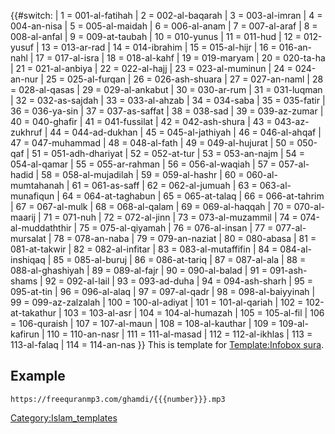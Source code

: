 {{#switch: {{{1}}}
| 1 = 001-al-fatihah
| 2 = 002-al-baqarah
| 3 = 003-al-imran
| 4 = 004-an-nisa
| 5 = 005-al-maidah
| 6 = 006-al-anam
| 7 = 007-al-araf
| 8 = 008-al-anfal
| 9 = 009-at-taubah
| 10 = 010-yunus
| 11 = 011-hud
| 12 = 012-yusuf
| 13 = 013-ar-rad
| 14 = 014-ibrahim
| 15 = 015-al-hijr
| 16 = 016-an-nahl
| 17 = 017-al-isra
| 18 = 018-al-kahf
| 19 = 019-maryam
| 20 = 020-ta-ha
| 21 = 021-al-anbiya
| 22 = 022-al-hajj
| 23 = 023-al-muminun
| 24 = 024-an-nur
| 25 = 025-al-furqan
| 26 = 026-ash-shuara
| 27 = 027-an-naml
| 28 = 028-al-qasas
| 29 = 029-al-ankabut
| 30 = 030-ar-rum
| 31 = 031-luqman
| 32 = 032-as-sajdah
| 33 = 033-al-ahzab
| 34 = 034-saba
| 35 = 035-fatir
| 36 = 036-ya-sin
| 37 = 037-as-saffat
| 38 = 038-sad
| 39 = 039-az-zumar
| 40 = 040-ghafir
| 41 = 041-fussilat
| 42 = 042-ash-shura
| 43 = 043-az-zukhruf
| 44 = 044-ad-dukhan
| 45 = 045-al-jathiyah
| 46 = 046-al-ahqaf
| 47 = 047-muhammad
| 48 = 048-al-fath
| 49 = 049-al-hujurat
| 50 = 050-qaf
| 51 = 051-adh-dhariyat
| 52 = 052-at-tur
| 53 = 053-an-najm
| 54 = 054-al-qamar
| 55 = 055-ar-rahman
| 56 = 056-al-waqiah
| 57 = 057-al-hadid
| 58 = 058-al-mujadilah
| 59 = 059-al-hashr
| 60 = 060-al-mumtahanah
| 61 = 061-as-saff
| 62 = 062-al-jumuah
| 63 = 063-al-munafiqun
| 64 = 064-at-taghabun
| 65 = 065-at-talaq
| 66 = 066-at-tahrim
| 67 = 067-al-mulk
| 68 = 068-al-qalam
| 69 = 069-al-haqqah
| 70 = 070-al-maarij
| 71 = 071-nuh
| 72 = 072-al-jinn
| 73 = 073-al-muzammil
| 74 = 074-al-muddaththir
| 75 = 075-al-qiyamah
| 76 = 076-al-insan
| 77 = 077-al-mursalat
| 78 = 078-an-naba
| 79 = 079-an-naziat
| 80 = 080-abasa
| 81 = 081-at-takwir
| 82 = 082-al-infitar
| 83 = 083-al-mutaffifin
| 84 = 084-al-inshiqaq
| 85 = 085-al-buruj
| 86 = 086-at-tariq
| 87 = 087-al-ala
| 88 = 088-al-ghashiyah
| 89 = 089-al-fajr
| 90 = 090-al-balad
| 91 = 091-ash-shams
| 92 = 092-al-lail
| 93 = 093-ad-duha
| 94 = 094-ash-sharh
| 95 = 095-at-tin
| 96 = 096-al-alaq
| 97 = 097-al-qadr
| 98 = 098-al-baiyyinah
| 99 = 099-az-zalzalah
| 100 = 100-al-adiyat
| 101 = 101-al-qariah
| 102 = 102-at-takathur
| 103 = 103-al-asr
| 104 = 104-al-humazah
| 105 = 105-al-fil
| 106 = 106-quraish
| 107 = 107-al-maun
| 108 = 108-al-kauthar
| 109 = 109-al-kafirun
| 110 = 110-an-nasr
| 111 = 111-al-masad
| 112 = 112-al-ikhlas
| 113 = 113-al-falaq
| 114 = 114-an-nas
}}<noinclude>
{{doc-inline}}
This is template for [[Template:Infobox sura]].
== Example ==
 <nowiki>https://freequranmp3.com/ghamdi/{{{number}}}.mp3</nowiki>
</noinclude>
[[Category:Islam_templates]]